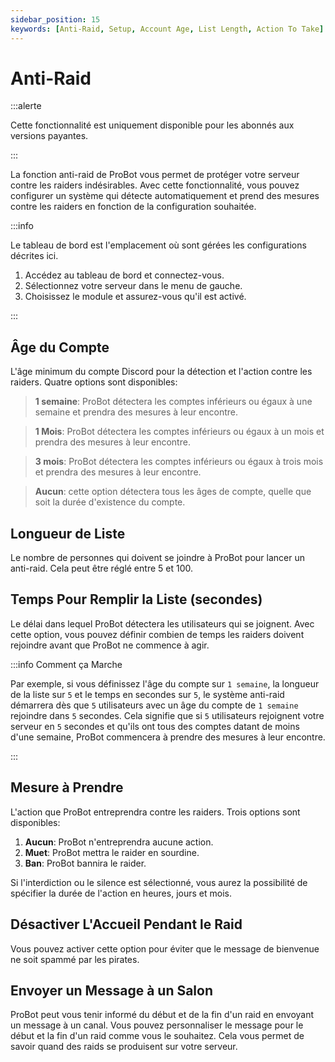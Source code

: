 ```yaml
---
sidebar_position: 15
keywords: [Anti-Raid, Setup, Account Age, List Length, Action To Take] 
---
```


# Anti-Raid

:::alerte

Cette fonctionnalité est uniquement disponible pour les abonnés aux versions payantes.

:::

La fonction anti-raid de ProBot vous permet de protéger votre serveur contre les raiders indésirables. Avec cette fonctionnalité, vous pouvez configurer un système qui détecte automatiquement et prend des mesures contre les raiders en fonction de la configuration souhaitée.

:::info

Le tableau de bord est l'emplacement où sont gérées les configurations décrites ici.

1. Accédez au tableau de bord et connectez-vous.
2. Sélectionnez votre serveur dans le menu de gauche.
3. Choisissez le module et assurez-vous qu'il est activé. 

:::

## Âge du Compte

L'âge minimum du compte Discord pour la détection et l'action contre les raiders. Quatre options sont disponibles:

> **1 semaine**: ProBot détectera les comptes inférieurs ou égaux à une semaine et prendra des mesures à leur encontre.

> **1 Mois**: ProBot détectera les comptes inférieurs ou égaux à un mois et prendra des mesures à leur encontre.

> **3 mois**: ProBot détectera les comptes inférieurs ou égaux à trois mois et prendra des mesures à leur encontre.

> **Aucun**: cette option détectera tous les âges de compte, quelle que soit la durée d'existence du compte.


## Longueur de Liste

Le nombre de personnes qui doivent se joindre à ProBot pour lancer un anti-raid. Cela peut être réglé entre 5 et 100.

## Temps Pour Remplir la Liste (secondes)

Le délai dans lequel ProBot détectera les utilisateurs qui se joignent. Avec cette option, vous pouvez définir combien de temps les raiders doivent rejoindre avant que ProBot ne commence à agir.

:::info Comment ça Marche

Par exemple, si vous définissez l'âge du compte sur `1 semaine`, la longueur de la liste sur `5` et le temps en secondes sur `5`, le système anti-raid démarrera dès que `5` utilisateurs avec un âge du compte de `1 semaine` rejoindre dans `5` secondes. Cela signifie que si `5` utilisateurs rejoignent votre serveur en `5` secondes et qu'ils ont tous des comptes datant de moins d'une semaine, ProBot commencera à prendre des mesures à leur encontre.

:::

## Mesure à Prendre

L'action que ProBot entreprendra contre les raiders. Trois options sont disponibles:

1. **Aucun**: ProBot n'entreprendra aucune action.
2. **Muet**: ProBot mettra le raider en sourdine.
3. **Ban**: ProBot bannira le raider.

Si l'interdiction ou le silence est sélectionné, vous aurez la possibilité de spécifier la durée de l'action en heures, jours et mois.

## Désactiver L'Accueil Pendant le Raid

Vous pouvez activer cette option pour éviter que le message de bienvenue ne soit spammé par les pirates.

## Envoyer un Message à un Salon

ProBot peut vous tenir informé du début et de la fin d'un raid en envoyant un message à un canal. Vous pouvez personnaliser le message pour le début et la fin d'un raid comme vous le souhaitez. Cela vous permet de savoir quand des raids se produisent sur votre serveur.
